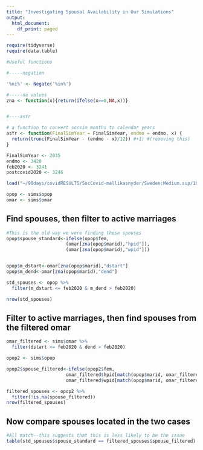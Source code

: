 ```yaml
---
title: "Investigating Spousal Availability in Our Simulations"
output:
  html_document:
    df_print: paged
---
```


```r
require(tidyverse)
require(data.table)
```

```r
#Useful functions

#-----negation

'%ni%' <- Negate('%in%')

#-----na values
zna <- function(x){return(ifelse(x==0,NA,x))}


#----asYr

# a function to convert socsim months to calendar years
asYr <- function(FinalSimYear = FinalSimYear, endmo = endmo, x) {
  return(trunc(FinalSimYear - (endmo - x)/12)) #+1) #(removing this)
}

FinalSimYear <- 2035
endmo <- 3420
feb2020 <- 3241
postcovid2020 <- 3246
```

```r
load("~/90days/covidRESULTS/SocCovid-mallikasnyder/Sweden:Medium.sup/104464/SimResults/sims.Rsave")
```

```r
opop <- sims$opop
omar <- sims$omar
```

## Find spouses, then filter to active marriages

```r
#This is the old way we were finding these spouses
opop$spouse_standard<-ifelse(opop$fem,
                      (omar[zna(opop$marid),"hpid"]),
                      (omar[zna(opop$marid),"wpid"]))


opop$m_dstart<-omar[zna(opop$marid),"dstart"]
opop$m_dend<-omar[zna(opop$marid),"dend"]
```

```r
std_spouses <- opop %>%
  filter(m_dstart <= feb2020 & m_dend > feb2020)

nrow(std_spouses)
```

## Filter to active marriages, then find spouses from the filtered omar

```r
omar_filtered <- sims$omar %>%
  filter(dstart <= feb2020 & dend > feb2020)

opop2 <- sims$opop
```

```r
opop2$spouse_filtered<-ifelse(opop2$fem, 
                      omar_filtered$hpid[match(opop$marid, omar_filtered$mid)],
                      omar_filtered$wpid[match(opop$marid, omar_filtered$mid)])
```

```r
filtered_spouses <- opop2 %>%
  filter(!is.na(spouse_filtered))
nrow(filtered_spouses)
```

## Now compare spouses located in the two cases

```r
#All match--this suggests that this is less likely to be the issue
table(std_spouses$spouse_standard == filtered_spouses$spouse_filtered)
```
